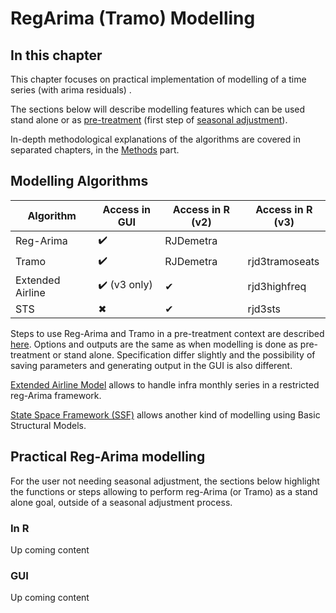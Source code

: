 # RegArima (Tramo) Modelling {#a-reg-a .unnumbered}

## In this chapter

This chapter focuses on practical implementation of modelling of a time series (with arima residuals) .

The sections below will describe modelling features which can be used stand alone or as [pre-treatment](#sa-pre-t) (first step of [seasonal adjustment](#sa-overview)).

In-depth methodological explanations of the algorithms are covered in separated chapters, in the [Methods](#part-M) part.

## Modelling Algorithms

| Algorithm        | Access in GUI | Access in R (v2) | Access in R (v3) |
|------------------|---------------|------------------|------------------|
| Reg-Arima        | ✔️            | RJDemetra        |                  |
| Tramo            | ✔️            | RJDemetra        | rjd3tramoseats   |
| Extended Airline | ✔️ (v3 only)  | ✔                | rjd3highfreq     |
| STS              | ✖             | ✔                | rjd3sts          |


Steps to use Reg-Arima and Tramo in a pre-treatment context are described [here](#sa-pre-t). Options and outputs are the same as when modelling is done as pre-treatment or stand alone. Specification differ slightly and the possibility of saving parameters and generating output in the GUI is also different.

[Extended Airline Model](#a-sa-hf) allows to handle infra monthly series in a restricted reg-Arima framework.

[State Space Framework (SSF)](#a-sa-bsm) allows another kind of modelling using Basic Structural Models.

## Practical Reg-Arima modelling 

For the user not needing seasonal adjustment, the sections below highlight the functions or steps allowing to perform reg-Arima (or Tramo) as a stand alone goal, outside of a seasonal adjustment process. 


### In R

Up coming content

### GUI

Up coming content
